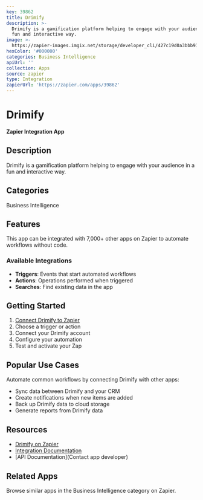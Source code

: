 ```yaml
---
key: 39862
title: Drimify
description: >-
  Drimify is a gamification platform helping to engage with your audience in a
  fun and interactive way.
image: >-
  https://zapier-images.imgix.net/storage/developer_cli/427c19d0a3bbb916c61bcdf1c72036e1.png?auto=format%2Ccompress&ixlib=python-3.0.0&q=50
hexColor: '#000000'
categories: Business Intelligence
apiUrl: ''
collection: Apps
source: zapier
type: Integration
zapierUrl: 'https://zapier.com/apps/39862'
---
```

# Drimify

**Zapier Integration App**

## Description

Drimify is a gamification platform helping to engage with your audience in a fun and interactive way.

## Categories

Business Intelligence

## Features

This app can be integrated with 7,000+ other apps on Zapier to automate workflows without code.

### Available Integrations

- **Triggers**: Events that start automated workflows
- **Actions**: Operations performed when triggered
- **Searches**: Find existing data in the app

## Getting Started

1. [Connect Drimify to Zapier](https://zapier.com/apps/39862)
2. Choose a trigger or action
3. Connect your Drimify account
4. Configure your automation
5. Test and activate your Zap

## Popular Use Cases

Automate common workflows by connecting Drimify with other apps:

- Sync data between Drimify and your CRM
- Create notifications when new items are added
- Back up Drimify data to cloud storage
- Generate reports from Drimify data

## Resources

- [Drimify on Zapier](https://zapier.com/apps/39862)
- [Integration Documentation](https://zapier.com/apps/39862/integrations)
- [API Documentation](Contact app developer)

## Related Apps

Browse similar apps in the Business Intelligence category on Zapier.
